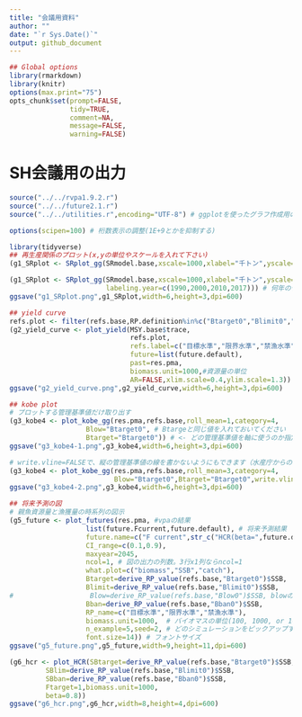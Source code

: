 ```yaml
---
title: "会議用資料"
author: ""
date: "`r Sys.Date()`"
output: github_document
---
```


```r

## Global options
library(rmarkdown)
library(knitr)
options(max.print="75")
opts_chunk$set(prompt=FALSE,
               tidy=TRUE,
               comment=NA,
               message=FALSE,
               warning=FALSE)


```

# SH会議用の出力
```r
source("../../rvpa1.9.2.r")
source("../../future2.1.r")
source("../../utilities.r",encoding="UTF-8") # ggplotを使ったグラフ作成用の関数

options(scipen=100) # 桁数表示の調整(1E+9とかを抑制する)

library(tidyverse)
## 再生産関係のプロット(x,yの単位やスケールを入れて下さい)
(g1_SRplot <- SRplot_gg(SRmodel.base,xscale=1000,xlabel="千トン",yscale=1,ylabel="尾"))

(g1_SRplot <- SRplot_gg(SRmodel.base,xscale=1000,xlabel="千トン",yscale=1,ylabel="尾",
                        labeling.year=c(1990,2000,2010,2017))) # 何年のデータにラベルを入れるか指定もできる
ggsave("g1_SRplot.png",g1_SRplot,width=6,height=3,dpi=600)

## yield curve
refs.plot <- filter(refs.base,RP.definition%in%c("Btarget0","Blimit0","Bban0"))
(g2_yield_curve <- plot_yield(MSY.base$trace,
                              refs.plot,
                              refs.label=c("目標水準","限界水準","禁漁水準"),
                              future=list(future.default),
                              past=res.pma,
                              biomass.unit=1000,#資源量の単位
                              AR=FALSE,xlim.scale=0.4,ylim.scale=1.3))
ggsave("g2_yield_curve.png",g2_yield_curve,width=6,height=3,dpi=600)

## kobe plot
# プロットする管理基準値だけ取り出す
(g3_kobe4 <- plot_kobe_gg(res.pma,refs.base,roll_mean=1,category=4,
                   Blow="Btarget0", # Btargeと同じ値を入れておいてください
                   Btarget="Btarget0")) # <- どの管理基準値を軸に使うのか指定。指定しなければ"0"マークがついた管理基準値が使われます
ggsave("g3_kobe4-1.png",g3_kobe4,width=6,height=3,dpi=600)

# write.vline=FALSEで、縦の管理基準値の線を書かないようにもできます（水産庁からの要望？）
(g3_kobe4 <- plot_kobe_gg(res.pma,refs.base,roll_mean=3,category=4,
                          Blow="Btarget0",Btarget="Btarget0",write.vline=FALSE))
ggsave("g3_kobe4-2.png",g3_kobe4,width=6,height=3,dpi=600)

## 将来予測の図
# 親魚資源量と漁獲量の時系列の図示
(g5_future <- plot_futures(res.pma, #vpaの結果
                   list(future.Fcurrent,future.default), # 将来予測結果
                   future.name=c("F current",str_c("HCR(beta=",future.default$input$HCR$beta,")")),
                   CI_range=c(0.1,0.9),
                   maxyear=2045,
                   ncol=1, # 図の出力の列数。3行x1列ならncol=1
                   what.plot=c("biomass","SSB","catch"),
                   Btarget=derive_RP_value(refs.base,"Btarget0")$SSB,
                   Blimit=derive_RP_value(refs.base,"Blimit0")$SSB,
#                   Blow=derive_RP_value(refs.base,"Blow0")$SSB, blowのオプションは削除
                   Bban=derive_RP_value(refs.base,"Bban0")$SSB,
                   RP_name=c("目標水準","限界水準","禁漁水準"),
                   biomass.unit=1000,  # バイオマスの単位(100, 1000, or 10000トン)
                   n_example=5,seed=2, # どのシミュレーションをピックアップするかはseedの値を変えて調整してください
                   font.size=14)) # フォントサイズ
ggsave("g5_future.png",g5_future,width=9,height=11,dpi=600)

(g6_hcr <- plot_HCR(SBtarget=derive_RP_value(refs.base,"Btarget0")$SSB,
         SBlim=derive_RP_value(refs.base,"Blimit0")$SSB,
         SBban=derive_RP_value(refs.base,"Bban0")$SSB,
         Ftarget=1,biomass.unit=1000,
         beta=0.8))
ggsave("g6_hcr.png",g6_hcr,width=8,height=4,dpi=600)
```
